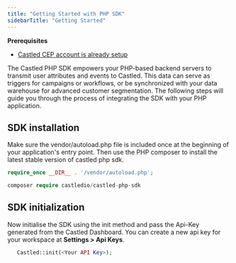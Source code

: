 ```yaml
---
title: "Getting Started with PHP SDK"
sidebarTitle: "Getting Started"
---
```


<Info>

**Prerequisites**

- [Castled CEP account is already setup](/account-management/user-signup)

</Info>

The Castled PHP SDK empowers your PHP-based backend servers to transmit user attributes and events to Castled. This data can serve as triggers for campaigns or workflows, or be synchronized with your data warehouse for advanced customer segmentation. 
The following steps will guide you through the process of integrating the SDK with your PHP application.

## SDK installation

Make sure the vendor/autoload.php file is included once at the beginning of your application's entry point. Then use the PHP composer to install the latest stable version of castled php sdk.

```php
require_once __DIR__ . '/vendor/autoload.php';

composer require castledio/castled-php-sdk
```

## SDK initialization

Now initialise the SDK using the init method and pass the Api-Key generated from the Castled Dashboard. You can create a new api key for your workspace at **Settings > Api Keys**.

```php
   Castled::init(<Your API Key>);
```